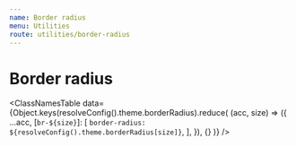 ```yaml
---
name: Border radius
menu: Utilities
route: utilities/border-radius
---
```


# Border radius


<ClassNamesTable
  data={Object.keys(resolveConfig().theme.borderRadius).reduce(
    (acc, size) => ({
      ...acc,
      [`br-${size}`]: [
        `border-radius: ${resolveConfig().theme.borderRadius[size]}`,
      ],
    }),
    {}
  )}
/>
